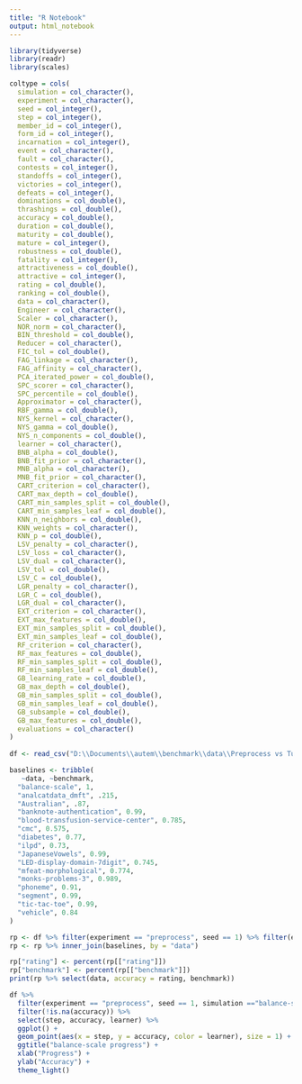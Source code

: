 ---
title: "R Notebook"
output: html_notebook
---

```{r}

library(tidyverse)
library(readr)
library(scales)

coltype = cols(
  simulation = col_character(),
  experiment = col_character(),
  seed = col_integer(),
  step = col_integer(),
  member_id = col_integer(),
  form_id = col_integer(),
  incarnation = col_integer(),
  event = col_character(),
  fault = col_character(),
  contests = col_integer(),
  standoffs = col_integer(),
  victories = col_integer(),
  defeats = col_integer(),
  dominations = col_double(),
  thrashings = col_double(),
  accuracy = col_double(),
  duration = col_double(),
  maturity = col_double(),
  mature = col_integer(),
  robustness = col_double(),
  fatality = col_integer(),
  attractiveness = col_double(),
  attractive = col_integer(),
  rating = col_double(),
  ranking = col_double(),
  data = col_character(),
  Engineer = col_character(),
  Scaler = col_character(),
  NOR_norm = col_character(),
  BIN_threshold = col_double(),
  Reducer = col_character(),
  FIC_tol = col_double(),
  FAG_linkage = col_character(),
  FAG_affinity = col_character(),
  PCA_iterated_power = col_double(),
  SPC_scorer = col_character(),
  SPC_percentile = col_double(),
  Approximator = col_character(),
  RBF_gamma = col_double(),
  NYS_kernel = col_character(),
  NYS_gamma = col_double(),
  NYS_n_components = col_double(),
  learner = col_character(),
  BNB_alpha = col_double(),
  BNB_fit_prior = col_character(),
  MNB_alpha = col_character(),
  MNB_fit_prior = col_character(),
  CART_criterion = col_character(),
  CART_max_depth = col_double(),
  CART_min_samples_split = col_double(),
  CART_min_samples_leaf = col_double(),
  KNN_n_neighbors = col_double(),
  KNN_weights = col_character(),
  KNN_p = col_double(),
  LSV_penalty = col_character(),
  LSV_loss = col_character(),
  LSV_dual = col_character(),
  LSV_tol = col_double(),
  LSV_C = col_double(),
  LGR_penalty = col_character(),
  LGR_C = col_double(),
  LGR_dual = col_character(),
  EXT_criterion = col_character(),
  EXT_max_features = col_double(),
  EXT_min_samples_split = col_double(),
  EXT_min_samples_leaf = col_double(),
  RF_criterion = col_character(),
  RF_max_features = col_double(),
  RF_min_samples_split = col_double(),
  RF_min_samples_leaf = col_double(),
  GB_learning_rate = col_double(),
  GB_max_depth = col_double(),
  GB_min_samples_split = col_double(),
  GB_min_samples_leaf = col_double(),
  GB_subsample = col_double(),
  GB_max_features = col_double(),
  evaluations = col_character()
)
  
df <- read_csv("D:\\Documents\\autem\\benchmark\\data\\Preprocess vs Tune Battle 1.csv")

```

```{r}

baselines <- tribble(
   ~data, ~benchmark,
  "balance-scale", 1,
  "analcatdata_dmft", .215,
  "Australian", .87,
  "banknote-authentication", 0.99,
  "blood-transfusion-service-center", 0.785,
  "cmc", 0.575,
  "diabetes", 0.77,
  "ilpd", 0.73,
  "JapaneseVowels", 0.99,
  "LED-display-domain-7digit", 0.745,
  "mfeat-morphological", 0.774,
  "monks-problems-3", 0.989,
  "phoneme", 0.91,
  "segment", 0.99,
  "tic-tac-toe", 0.99,
  "vehicle", 0.84
)

```

```{r}
rp <- df %>% filter(experiment == "preprocess", seed == 1) %>% filter(event == "final") %>% group_by(data) %>% filter(ranking == max(ranking)) %>% select(data, contests, standoffs, victories, defeats, rating)
rp <- rp %>% inner_join(baselines, by = "data")

rp["rating"] <- percent(rp[["rating"]])
rp["benchmark"] <- percent(rp[["benchmark"]])
print(rp %>% select(data, accuracy = rating, benchmark))


```

```{r}

df %>% 
  filter(experiment == "preprocess", seed == 1, simulation =="balance-scale" ) %>%
  filter(!is.na(accuracy)) %>%
  select(step, accuracy, learner) %>%
  ggplot() + 
  geom_point(aes(x = step, y = accuracy, color = learner), size = 1) +
  ggtitle("balance-scale progress") +
  xlab("Progress") +
  ylab("Accuracy") +
  theme_light()
  

```
